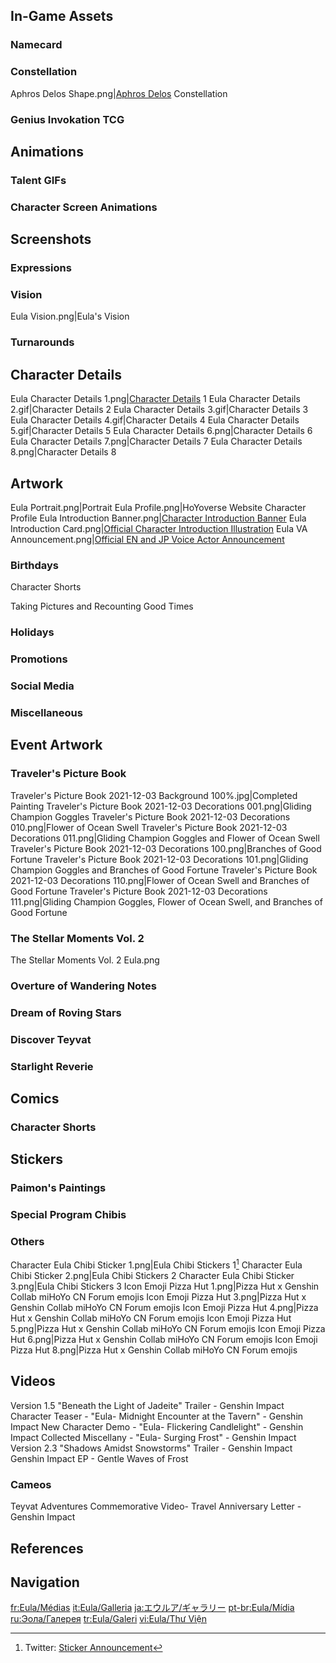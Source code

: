 {{CharacterTabs}}
{{TOC Limit}}
==In-Game Assets==
{{Assets}}

===Namecard===
{{Assets/Namecard|Ice-Sealed|Eula}}

===Constellation===
<gallery>Aphros Delos Shape.png|[[Aphros Delos]] Constellation</gallery>

===Genius Invokation TCG===
{{Main|Genius Invokation TCG}}
{{Genius Invokation TCG Cards by Featured Gallery}}

==Animations==
===Talent GIFs===
{{Talent Previews by Character|Eula}}

===Character Screen Animations===
{{Preview/CharacterAnimations}}

==Screenshots==
===Expressions===
{{Character Expression|Eula|Default|Serious|Pensive}}

===Vision===
<gallery>Eula Vision.png|Eula's Vision</gallery>

===Turnarounds===
{{Turnarounds}}

==Character Details==
<gallery>
Eula Character Details 1.png|[https://hoyolab.com/article/362405 Character Details] 1
Eula Character Details 2.gif|Character Details 2
Eula Character Details 3.gif|Character Details 3
Eula Character Details 4.gif|Character Details 4
Eula Character Details 5.gif|Character Details 5
Eula Character Details 6.png|Character Details 6
Eula Character Details 7.png|Character Details 7
Eula Character Details 8.png|Character Details 8
</gallery>

==Artwork==
<gallery>
Eula Portrait.png|Portrait
Eula Profile.png|HoYoverse Website Character Profile
Eula Introduction Banner.png|[https://www.hoyolab.com/article/362405 Character Introduction Banner]
Eula Introduction Card.png|[https://twitter.com/GenshinImpact/status/1391966292207407106 Official Character Introduction Illustration]
Eula VA Announcement.png|[https://twitter.com/GenshinImpact/status/1391996494790545411 Official EN and JP Voice Actor Announcement]
</gallery>

===Birthdays===
{{Files by Character Gallery|Eula Birthday Artwork|character = Eula|not1=Character Shorts|not2=Taking Pictures and Recounting Good Times Images}}

;Character Shorts
{{Files by Character Gallery|Eula Birthday Artwork|character = Eula|not1=Character Birthday Artwork|not2=Taking Pictures and Recounting Good Times Images}}

;Taking Pictures and Recounting Good Times
{{Main|Taking Pictures and Recounting Good Times/Eula}}
{{Files by Character Gallery|Eula Birthday Artwork|character = Eula|not1=Character Shorts|not2=Character Birthday Artwork}}

===Holidays===
{{Files by Character Gallery|Holiday Artwork}}

===Promotions===
{{Files by Character Gallery|Promotional Artwork}}

===Social Media===
{{Files by Character Gallery|Social Media Celebration}}

===Miscellaneous===
{{Files by Character Gallery|Miscellaneous Artwork}}

==Event Artwork==
===Traveler's Picture Book===
{{Main|Traveler's Picture Book/2021-12-03}}
<gallery>
Traveler's Picture Book 2021-12-03 Background 100%.jpg|Completed Painting
Traveler's Picture Book 2021-12-03 Decorations 001.png|Gliding Champion Goggles
Traveler's Picture Book 2021-12-03 Decorations 010.png|Flower of Ocean Swell
Traveler's Picture Book 2021-12-03 Decorations 011.png|Gliding Champion Goggles and Flower of Ocean Swell
Traveler's Picture Book 2021-12-03 Decorations 100.png|Branches of Good Fortune
Traveler's Picture Book 2021-12-03 Decorations 101.png|Gliding Champion Goggles and Branches of Good Fortune
Traveler's Picture Book 2021-12-03 Decorations 110.png|Flower of Ocean Swell and Branches of Good Fortune
Traveler's Picture Book 2021-12-03 Decorations 111.png|Gliding Champion Goggles, Flower of Ocean Swell, and Branches of Good Fortune
</gallery>

===The Stellar Moments Vol. 2===
{{Main|The Stellar Moments Vol. 2}}
<gallery>
The Stellar Moments Vol. 2 Eula.png
</gallery>

===Overture of Wandering Notes===
{{Main|Overture of Wandering Notes}}
{{Files by Character Gallery|Overture of Wandering Notes}}

===Dream of Roving Stars===
{{Main|Dream of Roving Stars}}
{{Files by Character Gallery|Dream of Roving Stars Images}}

===Discover Teyvat===
{{Main|Discover Teyvat}}
{{Files by Character Gallery|Discover Teyvat Images}}

===Starlight Reverie===
{{Main|Starlight Reverie}}
{{Files by Character Gallery|Starlight Reverie Images}}

==Comics==
===Character Shorts===
{{Files by Character Gallery|Character Shorts|character = Eula|not1=Eula Birthday Artwork}}
<!--
===Genshin Impact 4-Panel Comics===
<gallery>
</gallery>-->
==Stickers==
===Paimon's Paintings===
{{Paimon's Paintings Images|Eula|nochar=1|nopplink=1}}

===Special Program Chibis===
{{Files by Character Gallery|Special Program Chibis}}

===Others===
<gallery>
Character Eula Chibi Sticker 1.png|Eula Chibi Stickers 1<ref>Twitter: [https://twitter.com/genshinimpact/status/1462994315597152261 Sticker Announcement]</ref> <!-- 2021-11-23 -->
Character Eula Chibi Sticker 2.png|Eula Chibi Stickers 2 <!-- 2021-11-23 -->
Character Eula Chibi Sticker 3.png|Eula Chibi Stickers 3 <!-- 2021-11-23 -->
Icon Emoji Pizza Hut 1.png|Pizza Hut x Genshin Collab miHoYo CN Forum emojis
Icon Emoji Pizza Hut 3.png|Pizza Hut x Genshin Collab miHoYo CN Forum emojis
Icon Emoji Pizza Hut 4.png|Pizza Hut x Genshin Collab miHoYo CN Forum emojis
Icon Emoji Pizza Hut 5.png|Pizza Hut x Genshin Collab miHoYo CN Forum emojis
Icon Emoji Pizza Hut 6.png|Pizza Hut x Genshin Collab miHoYo CN Forum emojis
Icon Emoji Pizza Hut 8.png|Pizza Hut x Genshin Collab miHoYo CN Forum emojis
</gallery>

==Videos==
<gallery>
Version 1.5 "Beneath the Light of Jadeite" Trailer - Genshin Impact
Character Teaser - "Eula- Midnight Encounter at the Tavern" - Genshin Impact
New Character Demo - "Eula- Flickering Candlelight" - Genshin Impact
Collected Miscellany - "Eula- Surging Frost" - Genshin Impact
Version 2.3 "Shadows Amidst Snowstorms" Trailer - Genshin Impact
Genshin Impact EP - Gentle Waves of Frost
</gallery>

===Cameos===
<gallery>
Teyvat Adventures Commemorative Video- Travel Anniversary Letter - Genshin Impact
</gallery>

==References==
{{Reflist}}

==Navigation==
{{Character Navbox|Gallery}}

[[fr:Eula/Médias]]
[[it:Eula/Galleria]]
[[ja:エウルア/ギャラリー]]
[[pt-br:Eula/Mídia]]
[[ru:Эола/Галерея]]
[[tr:Eula/Galeri]]
[[vi:Eula/Thư Viện]]